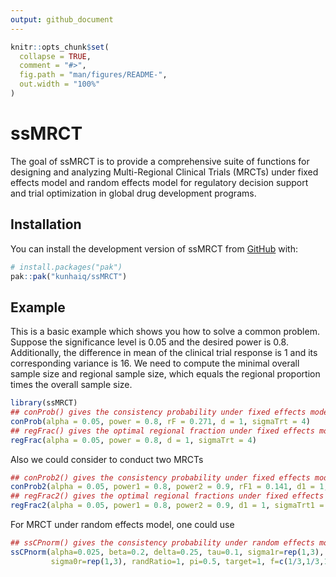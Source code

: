 ```yaml
---
output: github_document
---
```


<!-- README.md is generated from README.Rmd. Please edit that file -->

```r
knitr::opts_chunk$set(
  collapse = TRUE,
  comment = "#>",
  fig.path = "man/figures/README-",
  out.width = "100%"
)
```

# ssMRCT

<!-- badges: start -->
<!-- badges: end -->

The goal of ssMRCT is to provide a comprehensive suite of functions for designing and analyzing Multi-Regional Clinical Trials (MRCTs) under fixed effects model and random effects model for regulatory decision support and trial optimization in global drug development programs.

## Installation

You can install the development version of ssMRCT from [GitHub](https://github.com/) with:

``` r
# install.packages("pak")
pak::pak("kunhaiq/ssMRCT")
```

## Example

This is a basic example which shows you how to solve a common problem.
Suppose the significance level is 0.05 and the desired power is 0.8. 
Additionally, the difference in mean of the clinical trial response is 1 and 
its corresponding variance is 16. We need to compute the minimal overall sample
size and regional sample size, which equals the regional proportion times the 
overall sample size.

```r
library(ssMRCT)
## conProb() gives the consistency probability under fixed effects model
conProb(alpha = 0.05, power = 0.8, rF = 0.271, d = 1, sigmaTrt = 4)
## regFrac() gives the optimal regional fraction under fixed effects model
regFrac(alpha = 0.05, power = 0.8, d = 1, sigmaTrt = 4)
```

Also we could consider to conduct two MRCTs

```r
## conProb2() gives the consistency probability under fixed effects model
conProb2(alpha = 0.05, power1 = 0.8, power2 = 0.9, rF1 = 0.141, d1 = 1, sigmaTrt1 = 4) 
## regFrac2() gives the optimal regional fractions under fixed effects model
regFrac2(alpha = 0.05, power1 = 0.8, power2 = 0.9, d1 = 1, sigmaTrt1 = 4)
```

For MRCT under random effects model, one could use

```r
## ssCPnorm() gives the consistency probability under random effects model
ssCPnorm(alpha=0.025, beta=0.2, delta=0.25, tau=0.1, sigma1r=rep(1,3),
         sigma0r=rep(1,3), randRatio=1, pi=0.5, target=1, f=c(1/3,1/3,1/3))
```
 
